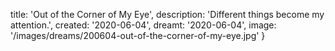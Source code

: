   title: 'Out of the Corner of My Eye',
  description: 'Different things become my attention.',
  created: '2020-06-04',
  dreamt: '2020-06-04',
  image: '/images/dreams/200604-out-of-the-corner-of-my-eye.jpg'
}


